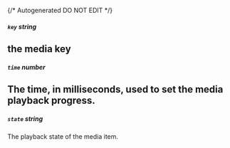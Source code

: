 {/* Autogenerated DO NOT EDIT  */}
##### `key` _string_
the media key
---
##### `time` _number_
The time, in milliseconds, used to set the media playback progress.
---
##### `state` _string_
The playback state of the media item.

